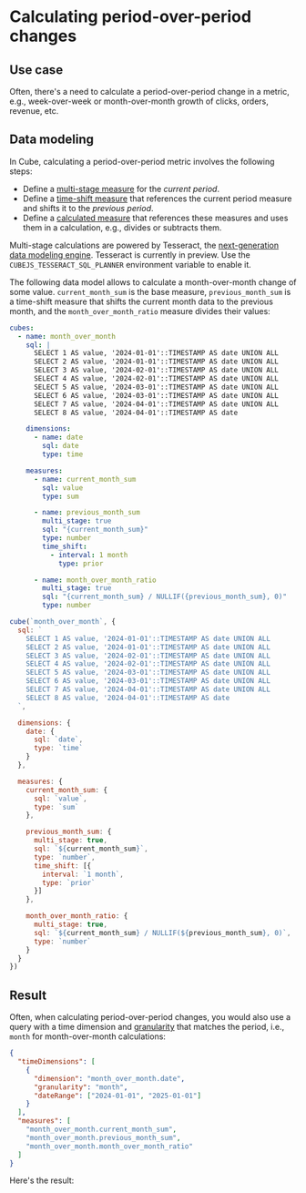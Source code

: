 # Calculating period-over-period changes

## Use case

Often, there's a need to calculate a period-over-period change in a
metric, e.g., week-over-week or month-over-month growth of clicks, orders,
revenue, etc.

## Data modeling

In Cube, calculating a period-over-period metric involves the following
steps:
- Define a [multi-stage measure][ref-multi-stage] for the _current period_.
- Define a [time-shift measure][link-time-shift] that references the current
period measure and shifts it to the _previous period_.
- Define a [calculated measure][ref-calculated-measure] that references
these measures and uses them in a calculation, e.g., divides or subtracts them.

<WarningBox>

Multi-stage calculations are powered by Tesseract, the [next-generation data modeling
engine][link-tesseract]. Tesseract is currently in preview. Use the
`CUBEJS_TESSERACT_SQL_PLANNER` environment variable to enable it.

</WarningBox>

The following data model allows to calculate a month-over-month change of
some value. `current_month_sum` is the base measure, `previous_month_sum` 
is a time-shift measure that shifts the current month data to the previous 
month, and the `month_over_month_ratio` measure divides their values:

<CodeTabs>

```yaml
cubes:
  - name: month_over_month
    sql: |
      SELECT 1 AS value, '2024-01-01'::TIMESTAMP AS date UNION ALL
      SELECT 2 AS value, '2024-01-01'::TIMESTAMP AS date UNION ALL
      SELECT 3 AS value, '2024-02-01'::TIMESTAMP AS date UNION ALL
      SELECT 4 AS value, '2024-02-01'::TIMESTAMP AS date UNION ALL
      SELECT 5 AS value, '2024-03-01'::TIMESTAMP AS date UNION ALL
      SELECT 6 AS value, '2024-03-01'::TIMESTAMP AS date UNION ALL
      SELECT 7 AS value, '2024-04-01'::TIMESTAMP AS date UNION ALL
      SELECT 8 AS value, '2024-04-01'::TIMESTAMP AS date

    dimensions:
      - name: date
        sql: date
        type: time

    measures:
      - name: current_month_sum
        sql: value
        type: sum

      - name: previous_month_sum
        multi_stage: true
        sql: "{current_month_sum}"
        type: number
        time_shift:
          - interval: 1 month
            type: prior

      - name: month_over_month_ratio
        multi_stage: true
        sql: "{current_month_sum} / NULLIF({previous_month_sum}, 0)"
        type: number
```

```javascript
cube(`month_over_month`, {
  sql: `
    SELECT 1 AS value, '2024-01-01'::TIMESTAMP AS date UNION ALL
    SELECT 2 AS value, '2024-01-01'::TIMESTAMP AS date UNION ALL
    SELECT 3 AS value, '2024-02-01'::TIMESTAMP AS date UNION ALL
    SELECT 4 AS value, '2024-02-01'::TIMESTAMP AS date UNION ALL
    SELECT 5 AS value, '2024-03-01'::TIMESTAMP AS date UNION ALL
    SELECT 6 AS value, '2024-03-01'::TIMESTAMP AS date UNION ALL
    SELECT 7 AS value, '2024-04-01'::TIMESTAMP AS date UNION ALL
    SELECT 8 AS value, '2024-04-01'::TIMESTAMP AS date
  `,

  dimensions: {
    date: {
      sql: `date`,
      type: `time`
    }
  },

  measures: {
    current_month_sum: {
      sql: `value`,
      type: `sum`
    },

    previous_month_sum: {
      multi_stage: true,
      sql: `${current_month_sum}`,
      type: `number`,
      time_shift: [{
        interval: `1 month`,
        type: `prior`
      }]
    },

    month_over_month_ratio: {
      multi_stage: true,
      sql: `${current_month_sum} / NULLIF(${previous_month_sum}, 0)`,
      type: `number`
    }
  }
})
```

</CodeTabs>

## Result

Often, when calculating period-over-period changes, you would also use a
query with a time dimension and [granularity][ref-time-dimension-granularity]
that matches the period, i.e., `month` for month-over-month calculations:

```json
{
  "timeDimensions": [
    {
      "dimension": "month_over_month.date",
      "granularity": "month",
      "dateRange": ["2024-01-01", "2025-01-01"]
    }
  ],
  "measures": [
    "month_over_month.current_month_sum",
    "month_over_month.previous_month_sum",
    "month_over_month.month_over_month_ratio"
  ]
}
```

Here's the result:

<Screenshot src="https://lgo0ecceic.ucarecd.net/2f97cb29-903c-41ff-99e3-295535d2844f/"/>


[ref-multi-stage]: /product/data-modeling/concepts/multi-stage-calculations
[ref-calculated-measure]: /product/data-modeling/overview#4-using-calculated-measures
[ref-time-dimension-granularity]: /product/apis-integrations/rest-api/query-format#time-dimensions-format
[link-tesseract]: https://cube.dev/blog/introducing-next-generation-data-modeling-engine
[link-time-shift]: /product/data-modeling/concepts/multi-stage-calculations#time-shift
